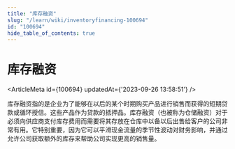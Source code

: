 ```yaml
---
title: "库存融资"
slug: "/learn/wiki/inventoryfinancing-100694"
id: "100694"
hide_table_of_contents: true
---
```



# 库存融资

<ArticleMeta id={100694} updatedAt={'2023-09-26 13:58:51'} />
<div className='border-solid border-b border-t-0 my-4 border-[var(--ifm-color-gray-300)]' />

库存融资指的是企业为了能够在以后的某个时期购买产品进行销售而获得的短期贷款或循环授信。这些产品作为贷款的抵押品。库存融资（也被称为仓储融资）对于必须向供应商支付库存费用而需要将其存放在仓库中以备以后出售给客户的公司非常有用。它特别重要，因为它可以平滑现金流量的季节性波动对财务影响，并通过允许公司获取额外的库存来帮助公司实现更高的销售量。
